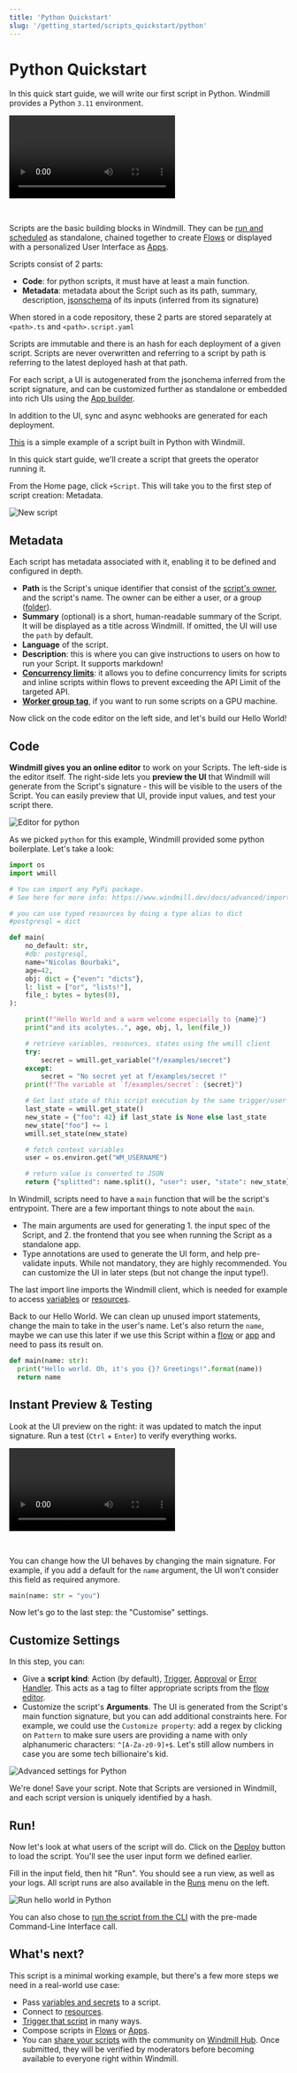```yaml
---
title: 'Python Quickstart'
slug: '/getting_started/scripts_quickstart/python'
---
```



# Python Quickstart

In this quick start guide, we will write our first script in Python. Windmill provides a Python `3.11` environment.

<video
	className="border-2 rounded-xl object-cover w-full h-full dark:border-gray-800"
	autoPlay
	controls
	id="main-video"
	src="/videos/python_quickstart.mp4"
/>

<br />

Scripts are the basic building blocks in Windmill. They can be [run and scheduled](../../8_trigger_scripts/index.mdx) as standalone, chained together to create [Flows][flows] or displayed with a personalized User Interface as [Apps](../../7_apps_quickstart/index.mdx).

<div class="grid grid-cols-2 gap-6 mb-4">
	<DocCard
		title="Script Editor"
		description="All the details on scripts."
		href="/docs/script_editor"
	/>
	<DocCard
		title="Triggering Scripts"
		description="Trigger flows on-demand, by schedule or on external events."
		href="/docs/getting_started/trigger_scripts"
	/>
</div>

Scripts consist of 2 parts:

- **Code**: for python scripts, it must have at least a main function.
- **Metadata**: metadata about the Script such as its path, summary, description, [jsonschema](../../../core_concepts/13_json_schema_and_parsing/index.md) of its inputs (inferred from its signature)

When stored in a code repository, these 2 parts are stored separately at `<path>.ts` and `<path>.script.yaml`

<div class="grid grid-cols-2 gap-6 mb-4">
	<DocCard
		title="Code Editor"
		description="The code editor is Windmill's integrated development environment."
		href="/docs/code_editor"
	/>
	<DocCard
		title="JSON Schema and Parsing"
		description="JSON Schemas are used for defining the input specification for scripts and flows, and specifying resource types."
		href="/docs/core_concepts/json_schema_and_parsing"
	/>
</div>

Scripts are immutable and there is an hash for each deployment of a given script. Scripts are never overwritten and referring to a script by path is referring to the latest deployed hash at that path.

<div class="grid grid-cols-2 gap-6 mb-4">
	<DocCard
		title="Versioning"
		description="Scripts, when deployed, can have a parent script identified by its hash."
		href="/docs/script_editor/versioning"
	/>
</div>

For each script, a UI is autogenerated from the jsonchema inferred from the script signature, and can be customized further as standalone or embedded into rich UIs using the [App builder](../../7_apps_quickstart/index.mdx).

<div class="grid grid-cols-2 gap-6 mb-4">
	<DocCard
		title="Auto-generated UIs"
		description="Windmill creates auto-generated user interfaces for scripts and flows based on their parameters."
		href="/docs/core_concepts/auto_generated_uis"
	/>
	<DocCard
		title="Customize Arguments"
		description="Some arguments' types can be given advanced settings that will affect the inputs' auto-generated UI and JSON Schema."
		href="/docs/script_editor/customize_arguments"
	/>
</div>

In addition to the UI, sync and async webhooks are generated for each deployment.

<div class="grid grid-cols-2 gap-6 mb-4">
	<DocCard
		title="Webhooks"
		description="Trigger scripts and flows from webhooks."
		href="/docs/core_concepts/webhooks"
	/>
</div>

[This](https://hub.windmill.dev/scripts/%22%22/1530/do-sentiment-analysis-with-nltk-%22%22) is a simple example of a script built in Python with Windmill.

In this quick start guide, we'll create a script that greets the operator running it.

From the Home page, click `+Script`. This will take you to the
first step of script creation: Metadata.

![New script](./create_script_python.png.webp)

## Metadata

Each script has metadata associated with it, enabling it to be defined and configured in depth.

- **Path** is the Script's unique identifier that consist of the
  [script's owner](../../../core_concepts/16_roles_and_permissions/index.mdx), and the script's name.
  The owner can be either a user, or a group ([folder](../../../core_concepts/8_groups_and_folders/index.mdx#folders)).
- **Summary** (optional) is a short, human-readable summary of the Script. It
  will be displayed as a title across Windmill. If omitted, the UI will use the `path` by
  default.
- **Language** of the script.
- **Description**: this is where you can give instructions
  to users on how to run your Script. It supports markdown!
- **[Concurrency limits](../../../script_editor/concurrency_limit.mdx)**: it allows you to define concurrency limits for scripts and inline scripts within flows to prevent exceeding the API Limit of the targeted API.
- **[Worker group tag](../../../core_concepts/9_worker_groups/index.md)**, if you want to run some scripts on a GPU machine.

<div class="grid grid-cols-2 gap-6 mb-4">
	<DocCard
		title="Metadata"
		description="Each script has metadata associated with it, enabling it to be defined and configured in depth."
		href="/docs/script_editor/metadata"
	/>
</div>

Now click on the code editor on the left side, and let's build our Hello World!

## Code

**Windmill gives you an online editor** to work on your Scripts. The left-side is
the editor itself. The right-side lets you **preview the UI** that Windmill will
generate from the Script's signature - this will be visible to the users of the
Script. You can easily preview that UI, provide input values, and test your
script there.

![Editor for python](./editor_python.png.webp)

<div class="grid grid-cols-2 gap-6 mb-4">
	<DocCard
		title="Code Editor"
		description="The code editor is Windmill's integrated development environment."
		href="/docs/code_editor"
	/>
	<DocCard
		title="Auto-generated UIs"
		description="Windmill creates auto-generated user interfaces for scripts and flows based on their parameters."
		href="/docs/core_concepts/auto_generated_uis"
	/>
</div>

As we picked `python` for this example, Windmill provided some python
boilerplate. Let's take a look:

```python
import os
import wmill

# You can import any PyPi package. 
# See here for more info: https://www.windmill.dev/docs/advanced/imports#python

# you can use typed resources by doing a type alias to dict
#postgresql = dict

def main(
    no_default: str,
    #db: postgresql,
    name="Nicolas Bourbaki",
    age=42,
    obj: dict = {"even": "dicts"},
    l: list = ["or", "lists!"],
    file_: bytes = bytes(0),
):

    print(f"Hello World and a warm welcome especially to {name}")
    print("and its acolytes..", age, obj, l, len(file_))

    # retrieve variables, resources, states using the wmill client
    try:
        secret = wmill.get_variable("f/examples/secret")
    except:
        secret = "No secret yet at f/examples/secret !"
    print(f"The variable at `f/examples/secret`: {secret}")

    # Get last state of this script execution by the same trigger/user
    last_state = wmill.get_state()
    new_state = {"foo": 42} if last_state is None else last_state
    new_state["foo"] += 1
    wmill.set_state(new_state)

    # fetch context variables
    user = os.environ.get("WM_USERNAME")

    # return value is converted to JSON
    return {"splitted": name.split(), "user": user, "state": new_state}
```

In Windmill, scripts need to have a `main` function that will be the script's
entrypoint. There are a few important things to note about the `main`.

- The main arguments are used for generating 1. the input spec of the Script, and 2.
  the frontend that you see when running the Script as a standalone app.
- Type annotations are used to generate the UI form, and help pre-validate
  inputs. While not mandatory, they are highly recommended. You can customize
  the UI in later steps (but not change the input type!).

<div class="grid grid-cols-2 gap-6 mb-4">
	<DocCard
		title="JSON Schema and Parsing"
		description="JSON Schemas are used for defining the input specification for scripts and flows, and specifying resource types."
		href="/docs/core_concepts/json_schema_and_parsing"
	/>
</div>

The last import line imports the Windmill client, which is needed for example to access
[variables](../../../core_concepts/2_variables_and_secrets/index.mdx) or
[resources](../../../core_concepts/3_resources_and_types/index.mdx).

<div class="grid grid-cols-2 gap-6 mb-4">
	<DocCard
		title="Dependency Management & Imports"
		description="Windmill's strength lies in its ability to run scripts without having to deal with separate dependency files."
		href="/docs/advanced/imports"
	/>
	<DocCard
		title="Python Client"
		description="The Python client library for Windmill provides a convenient way to interact with the Windmill platform's API from within your script jobs."
		href="/docs/advanced/clients/python_client"
	/>
</div>

Back to our Hello World. We can clean up unused import statements, change the
main to take in the user's name. Let's also return the `name`, maybe we can use
this later if we use this Script within a [flow](../../../flows/1_flow_editor.mdx) or [app](../../../apps/0_app_editor/index.mdx) and need to pass its result on.

```py
def main(name: str):
  print("Hello world. Oh, it's you {}? Greetings!".format(name))
  return name
```

## Instant Preview & Testing

Look at the UI preview on the right: it was updated to match the input
signature. Run a test (`Ctrl` + `Enter`) to verify everything works.

<video
    className="border-2 rounded-xl object-cover w-full h-full dark:border-gray-800"
    controls
    src="/videos/auto_g_ui_landing.mp4"
/>

<br/>

You can change how the UI behaves by changing the main signature. For example,
if you add a default for the `name` argument, the UI won't consider this field
as required anymore.

```py
main(name: str = "you")
```

<div class="grid grid-cols-2 gap-6 mb-4">
	<DocCard
		title="Instant Preview & Testing"
		description="On top of its integrated editors, Windmill allows users to test what they are building directly from the editor, even before deployment."
		href="/docs/core_concepts/instant_preview"
	/>
</div>

Now let's go to the last step: the "Customise" settings.

## Customize Settings

In this step, you can:

- Give a **script kind**: Action (by default), [Trigger](../../../flows/10_flow_trigger.md), [Approval](../../../flows/11_flow_approval.md) or [Error Handler](../../../flows/7_flow_error_handler.md). This acts as a tag to filter appropriate scripts from the [flow editor](../../6_flows_quickstart/index.mdx).
- Customize the script's **Arguments**. The UI is generated from the Script's main function signature, but you can add additional constraints here. For example, we could use the `Customize property`: add a regex by clicking on `Pattern` to make sure users are providing a name with only alphanumeric characters: `^[A-Za-z0-9]+$`. Let's still allow numbers in case you are some tech billionaire's kid.

![Advanced settings for Python](./customize_python.png.webp)

We're done! Save your script. Note that Scripts are versioned in Windmill, and
each script version is uniquely identified by a hash.

<div class="grid grid-cols-2 gap-6 mb-4">
	<DocCard
		title="Script Kinds"
		description="You can attach additional functionalities to Scripts by specializing them into specific Script kinds."
		href="/docs/script_editor/script_kinds"
	/>
	<DocCard
		title="Customize Arguments"
		description="Some arguments' types can be given advanced settings that will affect the inputs' auto-generated UI and JSON Schema."
		href="/docs/script_editor/customize_arguments"
	/>
</div>

## Run!

Now let's look at what users of the script will do. Click on the [Deploy](../../../core_concepts/0_draft_and_deploy/index.mdx) button
to load the script. You'll see the user input form we defined earlier.

Fill in the input field, then hit "Run". You should see a run view, as well as
your logs. All script runs are also available in the [Runs][app-runs] menu on
the left.

![Run hello world in Python](./run_python.png.webp)

You can also chose to [run the script from the CLI](../../../advanced/3_cli/index.mdx) with the pre-made Command-Line Interface call.

<div class="grid grid-cols-2 gap-6 mb-4">
	<DocCard
		title="Triggering Scripts"
		description="Trigger flows on-demand, by schedule or on external events."
		href="/docs/getting_started/trigger_scripts"
	/>
</div>

## What's next?

This script is a minimal working example, but there's a few more steps we need
in a real-world use case:

- Pass
  [variables and secrets](../../../core_concepts/2_variables_and_secrets/index.mdx)
  to a script.
- Connect to [resources](../../../core_concepts/3_resources_and_types/index.mdx).
- [Trigger that script](../../8_trigger_scripts/index.mdx) in many ways.
- Compose scripts in [Flows][flows] or [Apps](../../7_apps_quickstart/index.mdx).
- You can [share your scripts](../../../misc/1_share_on_hub/index.md) with the community on [Windmill Hub][wm-hub]. Once
  submitted, they will be verified by moderators before becoming available to
  everyone right within Windmill.

<!-- Resources -->

[flows]: ../../../getting_started/6_flows_quickstart/index.mdx
[app-runs]: ../../../core_concepts/5_monitor_past_and_future_runs/index.mdx
[app-scripts]: https://app.windmill.dev/scripts
[python]: https://www.python.org/
[wm-hub]: https://hub.windmill.dev
